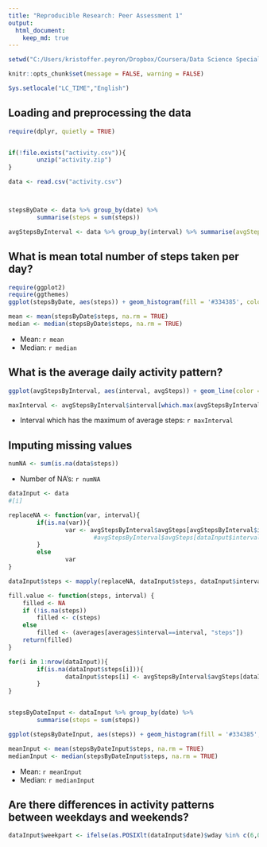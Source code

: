 ```yaml
---
title: "Reproducible Research: Peer Assessment 1"
output: 
  html_document:
    keep_md: true
---
```



```r
setwd("C:/Users/kristoffer.peyron/Dropbox/Coursera/Data Science Specialization/5. Reproducible Research/week 2/RepData_PeerAssessment1")

knitr::opts_chunk$set(message = FALSE, warning = FALSE)

Sys.setlocale("LC_TIME","English")

```


## Loading and preprocessing the data

```r
require(dplyr, quietly = TRUE)


if(!file.exists("activity.csv")){
        unzip("activity.zip")
}

data <- read.csv("activity.csv")



stepsByDate <- data %>% group_by(date) %>% 
        summarise(steps = sum(steps))

avgStepsByInterval <- data %>% group_by(interval) %>% summarise(avgSteps = mean(steps, na.rm = TRUE))


```


## What is mean total number of steps taken per day?
```r
require(ggplot2)
require(ggthemes)
ggplot(stepsByDate, aes(steps)) + geom_histogram(fill = '#334385', color = 'black', binwidth = 500) + theme_economist() + labs(title = 'Histogram over Steps') + theme(plot.title = element_text(hjust = 0.5))

mean <- mean(stepsByDate$steps, na.rm = TRUE)
median <- median(stepsByDate$steps, na.rm = TRUE)

```
- Mean: `r mean`
- Median: `r median`


## What is the average daily activity pattern?
```r
ggplot(avgStepsByInterval, aes(interval, avgSteps)) + geom_line(color ='#33877D') + theme_economist()

maxInterval <- avgStepsByInterval$interval[which.max(avgStepsByInterval$avgSteps)]

```
- Interval which has the maximum of average steps: `r maxInterval`


## Imputing missing values
```r

numNA <- sum(is.na(data$steps))

```

- Number of NA's: `r numNA`

```r
dataInput <- data
#[i]

replaceNA <- function(var, interval){
        if(is.na(var)){
                var <- avgStepsByInterval$avgSteps[avgStepsByInterval$interval == interval]
                        #avgStepsByInterval$avgSteps[dataInput$interval == avgStepsByInterval$interval]
        }
        else
                var
}

dataInput$steps <- mapply(replaceNA, dataInput$steps, dataInput$interval)

fill.value <- function(steps, interval) {
    filled <- NA
    if (!is.na(steps))
        filled <- c(steps)
    else
        filled <- (averages[averages$interval==interval, "steps"])
    return(filled)
}

for(i in 1:nrow(dataInput)){
        if(is.na(dataInput$steps[i])){
                dataInput$steps[i] <- avgStepsByInterval$avgSteps[dataInput$interval[i] == avgStepsByInterval$interval]
        }
}


stepsByDateInput <- dataInput %>% group_by(date) %>% 
        summarise(steps = sum(steps))

ggplot(stepsByDateInput, aes(steps)) + geom_histogram(fill = '#334385', color = 'black', binwidth = 500) + theme_economist() + labs(title = 'Histogram over Steps (after imputation)') + theme(plot.title = element_text(hjust = 0.5))

meanInput <- mean(stepsByDateInput$steps, na.rm = TRUE)
medianInput <- median(stepsByDateInput$steps, na.rm = TRUE)

```
- Mean: `r meanInput`
- Median: `r medianInput`



## Are there differences in activity patterns between weekdays and weekends?

``` r
dataInput$weekpart <- ifelse(as.POSIXlt(dataInput$date)$wday %in% c(6,0), 'weekend', 'weekday')


```